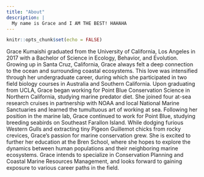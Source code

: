 ```yaml
---
title: "About"
description: |
  My name is Grace and I AM THE BEST! HAHAHA
---
```


```r
knitr::opts_chunk$set(echo = FALSE)
```

Grace Kumaishi graduated from the University of California, Los Angeles in 2017 with a Bachelor of Science in Ecology, Behavior, and Evolution. Growing up in Santa Cruz, California, Grace always felt a deep connection to the ocean and surrounding coastal ecosystems. This love was intensified through her undergraduate career, during which she participated in two field biology courses in Australia and Southern California. Upon graduating from UCLA, Grace began working for Point Blue Conservation Science in Northern California, studying marine predator diet. She joined four at-sea research cruises in partnership with NOAA and local National Marine Sanctuaries and learned the tumultuous art of working at sea. Following her position in the marine lab, Grace continued to work for Point Blue, studying breeding seabirds on Southeast Farallon Island. While dodging furious Western Gulls and extracting tiny Pigeon Guillemot chicks from rocky crevices, Grace’s passion for marine conservation grew. She is excited to further her education at the Bren School, where she hopes to explore the dynamics between human populations and their neighboring marine ecosystems. Grace intends to specialize in Conservation Planning and Coastal Marine Resources Management, and looks forward to gaining exposure to various career paths in the field.   
